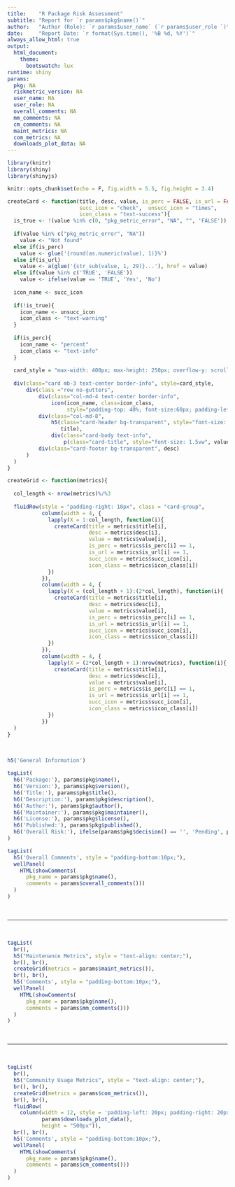 ```yaml
---
title:    "R Package Risk Assessment"
subtitle: "Report for `r params$pkg$name()`"
author:   "Author (Role): `r params$user_name` (`r params$user_role `)"
date:     "Report Date: `r format(Sys.time(), '%B %d, %Y')`"
always_allow_html: true
output: 
  html_document:
    theme:
      bootswatch: lux
runtime: shiny
params:
  pkg: NA
  riskmetric_version: NA
  user_name: NA
  user_role: NA
  overall_comments: NA
  mm_comments: NA
  cm_comments: NA
  maint_metrics: NA
  com_metrics: NA
  downloads_plot_data: NA
---
```


```r
library(knitr)
library(shiny)
library(shinyjs)

knitr::opts_chunk$set(echo = F, fig.width = 5.5, fig.height = 3.4)
```


```r
createCard <- function(title, desc, value, is_perc = FALSE, is_url = FALSE,
                       succ_icon = "check",  unsucc_icon = "times",
                       icon_class = "text-success"){
  is_true <- !(value %in% c(0, "pkg_metric_error", "NA", "", 'FALSE'))
  
  if(value %in% c("pkg_metric_error", "NA"))
    value <- "Not found"
  else if(is_perc)
    value <- glue('{round(as.numeric(value), 1)}%')
  else if(is_url)
    value <- a(glue('{str_sub(value, 1, 29)}...'), href = value)
  else if(value %in% c('TRUE', 'FALSE'))
    value <- ifelse(value == 'TRUE', 'Yes', 'No')
  
  icon_name <- succ_icon
  
  if(!is_true){
    icon_name <- unsucc_icon
    icon_class <- "text-warning"
  }
  
  if(is_perc){
    icon_name <- "percent"
    icon_class <- "text-info"
  }
  
  card_style = "max-width: 400px; max-height: 250px; overflow-y: scroll;"
  
  div(class="card mb-3 text-center border-info", style=card_style,
      div(class ="row no-gutters",
          div(class="col-md-4 text-center border-info",
              icon(icon_name, class=icon_class,
                   style="padding-top: 40%; font-size:60px; padding-left: 20%;")),
          div(class="col-md-8",
              h5(class="card-header bg-transparent", style="font-size: 1vw",
                 title),
              div(class="card-body text-info",
                  p(class="card-title", style="font-size: 1.5vw", value))),
          div(class="card-footer bg-transparent", desc)
      )
  )
}

createGrid <- function(metrics){
  
  col_length <- nrow(metrics)%/%3
  
  fluidRow(style = "padding-right: 10px", class = "card-group",
           column(width = 4, {
             lapply(X = 1:col_length, function(i){
               createCard(title = metrics$title[i],
                          desc = metrics$desc[i],
                          value = metrics$value[i],
                          is_perc = metrics$is_perc[i] == 1,
                          is_url = metrics$is_url[i] == 1,
                          succ_icon = metrics$succ_icon[i],
                          icon_class = metrics$icon_class[i])
             })
           }),
           column(width = 4, {
             lapply(X = (col_length + 1):(2*col_length), function(i){
               createCard(title = metrics$title[i],
                          desc = metrics$desc[i],
                          value = metrics$value[i],
                          is_perc = metrics$is_perc[i] == 1,
                          is_url = metrics$is_url[i] == 1,
                          succ_icon = metrics$succ_icon[i],
                          icon_class = metrics$icon_class[i])
             })
           }),
           column(width = 4, {
             lapply(X = (2*col_length + 1):nrow(metrics), function(i){
               createCard(title = metrics$title[i],
                          desc = metrics$desc[i],
                          value = metrics$value[i],
                          is_perc = metrics$is_perc[i] == 1,
                          is_url = metrics$is_url[i] == 1,
                          succ_icon = metrics$succ_icon[i],
                          icon_class = metrics$icon_class[i])
             })
           })
  )
}
```

<br>

```r
h5('General Information')

tagList(
  h6('Package:'), params$pkg$name(),
  h6('Version:'), params$pkg$version(),
  h6('Title:'), params$pkg$title(),
  h6('Description:'), params$pkg$description(),
  h6('Author:'), params$pkg$author(),
  h6('Maintainer:'), params$pkg$maintainer(),
  h6('License:'), params$pkg$license(),
  h6('Published:'), params$pkg$published(),
  h6('Overall Risk:'), ifelse(params$pkg$decision() == '', 'Pending', params$pkg$decision())
)
```


```r
tagList(
  h5('Overall Comments', style = "padding-bottom:10px;"),
  wellPanel(
    HTML(showComments(
      pkg_name = params$pkg$name(),
      comments = params$overall_comments()))
  )
)
```

<br>
<hr>
<br>

```r

tagList(
  br(),
  h5("Maintenance Metrics", style = "text-align: center;"),
  br(), br(),
  createGrid(metrics = params$maint_metrics()),
  br(), br(),
  h5('Comments', style = "padding-bottom:10px;"),
  wellPanel(
    HTML(showComments(
      pkg_name = params$pkg$name(),
      comments = params$mm_comments()))
  )
)
```

<br>
<hr>
<br>

```r
tagList(
  br(),
  h5("Community Usage Metrics", style = "text-align: center;"),
  br(), br(),
  createGrid(metrics = params$com_metrics()),
  br(), br(),
  fluidRow(
    column(width = 12, style = 'padding-left: 20px; padding-right: 20px;',
           params$downloads_plot_data(),
           height = "500px")),
  br(), br(),
  h5('Comments', style = "padding-bottom:10px;"),
  wellPanel(
    HTML(showComments(
      pkg_name = params$pkg$name(),
      comments = params$cm_comments()))
  )
)
```

<style>
.title {
font-size: 1.5rem;
}

.subtitle, .author, .date {
font-size: 1.1rem;
}
</style>
